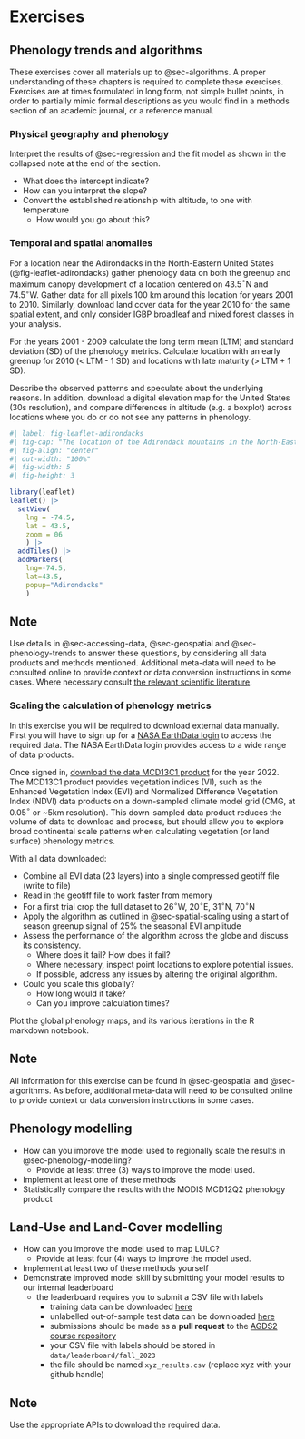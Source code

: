 # Exercises {#sec-exercises}

## Phenology trends and algorithms

These exercises cover all materials up to @sec-algorithms. A proper understanding of these chapters is required to complete these exercises. Exercises are at times formulated in long form, not simple bullet points, in order to partially mimic formal descriptions as you would find in a methods section of an academic journal, or a reference manual.

### Physical geography and phenology

Interpret the results of @sec-regression and the fit model as shown in the collapsed note at the end of the section.

- What does the intercept indicate?
- How can you interpret the slope?
- Convert the established relationship with altitude, to one with temperature
  - How would you go about this?

### Temporal and spatial anomalies

For a location near the Adirondacks in the North-Eastern United States (@fig-leaflet-adirondacks) gather phenology data on both the greenup and maximum canopy development of a location centered on 43.5$^\circ$N and 74.5$^\circ$W. Gather data for all pixels 100 km around this location for years 2001 to 2010. Similarly, download land cover data for the year 2010 for the same spatial extent, and only consider IGBP broadleaf and mixed forest classes in your analysis.

For the years 2001 - 2009 calculate the long term mean (LTM) and standard deviation (SD) of the phenology metrics. Calculate location with an early greenup for 2010 (< LTM - 1 SD) and locations with late maturity (> LTM + 1 SD).

Describe the observed patterns and speculate about the underlying reasons. In addition, download a digital elevation map for the United States (30s resolution), and compare differences in altitude (e.g. a boxplot) across locations where you do or do not see any patterns in phenology.
 
```r
#| label: fig-leaflet-adirondacks
#| fig-cap: "The location of the Adirondack mountains in the North-Eastern United States"
#| fig-align: "center"
#| out-width: "100%"
#| fig-width: 5
#| fig-height: 3

library(leaflet)
leaflet() |>
  setView(
    lng = -74.5,
    lat = 43.5,
    zoom = 06
    ) |>
  addTiles() |>
  addMarkers(
    lng=-74.5,
    lat=43.5,
    popup="Adirondacks"
    )
```

::: {.callout-note}
## Note

Use details in @sec-accessing-data, @sec-geospatial and @sec-phenology-trends to answer these questions, by considering all data products and methods mentioned. Additional meta-data will need to be consulted online to provide context or data conversion instructions in some cases. Where necessary consult [the relevant scientific literature](https://scholar.google.com/).

:::

### Scaling the calculation of phenology metrics

In this exercise you will be required to download external data manually. First you will have to sign up for a [NASA EarthData login](https://www.earthdata.nasa.gov/) to access the required data. The NASA EarthData login provides access to a wide range of data products.

Once signed in, [download the data MCD13C1 product](https://lpdaac.usgs.gov/products/mod13c1v006/) for the year 2022. The MCD13C1 product provides vegetation indices (VI), such as the Enhanced Vegetation Index (EVI) and Normalized Difference Vegetation Index (NDVI) data products on a down-sampled climate model grid (CMG, at 0.05$^\circ$ or ~5km resolution). This down-sampled data product reduces the volume of data to download and process, but should allow you to explore broad continental scale patterns when calculating vegetation (or land surface) phenology metrics.

With all data downloaded:

- Combine all EVI data (23 layers) into a single compressed geotiff file (write to file)
- Read in the geotiff file to work faster from memory
- For a first trial crop the full dataset to 26$^\circ$W, 20$^\circ$E, 31$^\circ$N, 70$^\circ$N
- Apply the algorithm as outlined in @sec-spatial-scaling using a start of season greenup signal of 25% the seasonal EVI amplitude
- Assess the performance of the algorithm across the globe and discuss its consistency. 
  - Where does it fail? How does it fail? 
  - Where necessary, inspect point locations to explore potential issues.
  - If possible, address any issues by altering the original algorithm.

- Could you scale this globally?
  - How long would it take?
  - Can you improve calculation times?

Plot the global phenology maps, and its various iterations in the R markdown notebook.

::: {.callout-note}
## Note

All information for this exercise can be found in @sec-geospatial and @sec-algorithms. As before, additional meta-data will need to be consulted online to provide context or data conversion instructions in some cases.

:::

## Phenology modelling

- How can you improve the model used to regionally scale the results in @sec-phenology-modelling? 
  - Provide at least three (3) ways to improve the model used.
- Implement at least one of these methods
- Statistically compare the results with the MODIS MCD12Q2 phenology product

## Land-Use and Land-Cover modelling

- How can you improve the model used to map LULC? 
  - Provide at least four (4) ways to improve the model used.
- Implement at least two of these methods yourself
- Demonstrate improved model skill by submitting your model results to our internal leaderboard
  - the leaderboard requires you to submit a CSV file with labels
    - training data can be downloaded [here](https://zenodo.org/records/8298491)
    - unlabelled out-of-sample test data can be downloaded [here]()
    - submissions should be made as a **pull request** to the [AGDS2 course repository](https://github.com/geco-bern/agds2_course)
    - your CSV file with labels should be stored in `data/leaderboard/fall_2023`
    - the file should be named `xyz_results.csv` (replace xyz with your github handle)

::: {.callout-note}
## Note
Use the appropriate APIs to download the required data.
:::
